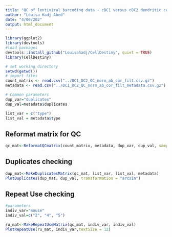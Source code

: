 ```yaml
---
title: "QC of lentiviral barcoding data - cDC1 versus cDC2 dendritic cells subtypes"
author: "Louisa Hadj Abed"
date: "4/06/202"
output: html_document
---
```


```r
library(ggplot2)
library(devtools)
#load packages
devtools::install_github("Louisahadj/CellDestiny", quiet = TRUE)
library(CellDestiny)
```


```r
# set working directory
setwd(getwd())
# import files
count_matrix <- read.csv("../DC1_DC2_QC_norm_ab_cor_filt.csv.gz")
metadata <- read.csv("../DC1_DC2_QC_norm_ab_cor_filt_metadata.csv.gz")

# Common parameters
dup_var="duplicates"
dup_val=metadata$duplicates

list_var = c("type")
list_val = metadata$type
```

## Reformat matrix for QC

```r
qc_mat<-ReformatQCmatrix(count_matrix, metadata, dup_var, dup_val, sampleNameFieldsep = "_")
```


## Duplicates checking 

```r
dup_mat<-MakeDuplicatesMatrix(qc_mat, list_var, list_val, metadata)
PlotDuplicates(dup_mat, dup_val, transformation = "arcsin")
```

## Repeat Use checking 

```r
#parameters
indiv_var="mouse"
indiv_val=c("2", "4", "5")

ru_mat<-MakeRepeatUseMatrix(qc_mat, indiv_var, indiv_val)
PlotRepeatUse(ru_mat, indiv_var,textSize = 12)
```